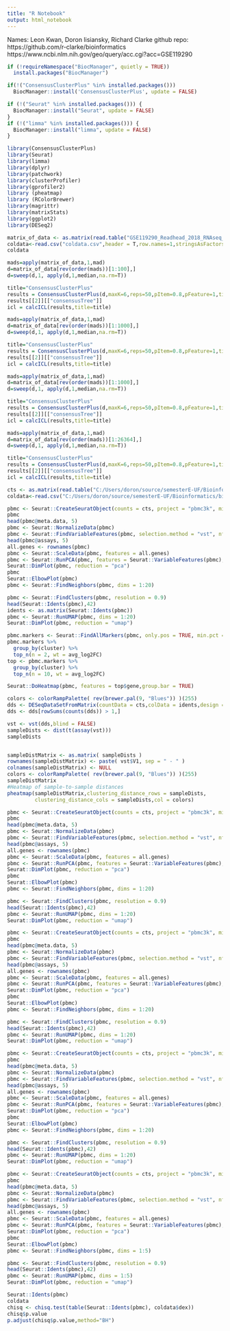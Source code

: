 ```yaml
---
title: "R Notebook"
output: html_notebook
---
```


Names: Leon Kwan, Doron lisiansky, Richard Clarke
github repo: https://github.com/r-clarke/bioinformatics
https://www.ncbi.nlm.nih.gov/geo/query/acc.cgi?acc=GSE119290

```r
if (!requireNamespace("BiocManager", quietly = TRUE))
  install.packages("BiocManager")

if(!("ConsensusClusterPlus" %in% installed.packages()))
  BiocManager::install('ConsensusClusterPlus', update = FALSE)

if (!("Seurat" %in% installed.packages())) {
  BiocManager::install("Seurat", update = FALSE)
}
if (!("limma" %in% installed.packages())) {
  BiocManager::install("limma", update = FALSE)
}


```

```r

library(ConsensusClusterPlus)
library(Seurat)
library(limma)
library(dplyr)
library(patchwork)
library(clusterProfiler)
library(gprofiler2)
library (pheatmap)
library (RColorBrewer)
library(magrittr)
library(matrixStats)
library(ggplot2)
library(DESeq2)
```

```r
matrix_of_data <- as.matrix(read.table("GSE119290_Readhead_2018_RNAseq_gene_counts.txt"))
coldata<-read.csv("coldata.csv",header = T,row.names=1,stringsAsFactors=T)
coldata
```

```r
mads=apply(matrix_of_data,1,mad)
d=matrix_of_data[rev(order(mads))[1:100],]
d=sweep(d,1, apply(d,1,median,na.rm=T))

title="ConsensusClusterPlus"
results = ConsensusClusterPlus(d,maxK=6,reps=50,pItem=0.8,pFeature=1,title=title,clusterAlg="hc",distance="pearson")
results[[2]][["consensusTree"]]
icl = calcICL(results,title=title)

```
```r
mads=apply(matrix_of_data,1,mad)
d=matrix_of_data[rev(order(mads))[1:1000],]
d=sweep(d,1, apply(d,1,median,na.rm=T))

title="ConsensusClusterPlus"
results = ConsensusClusterPlus(d,maxK=6,reps=50,pItem=0.8,pFeature=1,title=title,clusterAlg="hc",distance="pearson")
results[[2]][["consensusTree"]]
icl = calcICL(results,title=title)
```

```r
mads=apply(matrix_of_data,1,mad)
d=matrix_of_data[rev(order(mads))[1:1000],]
d=sweep(d,1, apply(d,1,median,na.rm=T))

title="ConsensusClusterPlus"
results = ConsensusClusterPlus(d,maxK=6,reps=50,pItem=0.8,pFeature=1,title=title,clusterAlg="hc",distance="pearson")
results[[2]][["consensusTree"]]
icl = calcICL(results,title=title)
```
```r
mads=apply(matrix_of_data,1,mad)
d=matrix_of_data[rev(order(mads))[1:26364],]
d=sweep(d,1, apply(d,1,median,na.rm=T))

title="ConsensusClusterPlus"
results = ConsensusClusterPlus(d,maxK=6,reps=50,pItem=0.8,pFeature=1,title=title,clusterAlg="hc",distance="pearson")
results[[2]][["consensusTree"]]
icl = calcICL(results,title=title)
```
```r
cts <- as.matrix(read.table("C:/Users/doron/source/semesterE-UF/Bioinformatics/bioinformatics/GSE119290_Readhead_2018_RNAseq_gene_counts.txt"))
coldata<-read.csv("C:/Users/doron/source/semesterE-UF/Bioinformatics/bioinformatics/coldata.csv",header = T,row.names=1,stringsAsFactors=T)

```

```r
pbmc <- Seurat::CreateSeuratObject(counts = cts, project = "pbmc3k", min.cells = 3, min.features = 200)
pbmc
head(pbmc@meta.data, 5)
pbmc <- Seurat::NormalizeData(pbmc)
pbmc <- Seurat::FindVariableFeatures(pbmc, selection.method = "vst", nfeatures = 5000)
head(pbmc@assays, 5)
all.genes <- rownames(pbmc)
pbmc <- Seurat::ScaleData(pbmc, features = all.genes)
pbmc <- Seurat::RunPCA(pbmc, features = Seurat::VariableFeatures(pbmc), npcs =43)
Seurat::DimPlot(pbmc, reduction = "pca")
pbmc
Seurat::ElbowPlot(pbmc)
pbmc <- Seurat::FindNeighbors(pbmc, dims = 1:20)

pbmc <- Seurat::FindClusters(pbmc, resolution = 0.9)
head(Seurat::Idents(pbmc),42)
idents <- as.matrix(Seurat::Idents(pbmc))
pbmc <- Seurat::RunUMAP(pbmc, dims = 1:20)
Seurat::DimPlot(pbmc, reduction = "umap")
```

```r
pbmc.markers <- Seurat::FindAllMarkers(pbmc, only.pos = TRUE, min.pct = 0.25, logfc.threshold = 0.25)
pbmc.markers %>%
  group_by(cluster) %>%
  top_n(n = 2, wt = avg_log2FC)
top <- pbmc.markers %>%
  group_by(cluster) %>%
  top_n(n = 10, wt = avg_log2FC)

Seurat::DoHeatmap(pbmc, features = top$gene,group.bar = TRUE) 

colors <- colorRampPalette( rev(brewer.pal(9, "Blues")) )(255)
dds <- DESeqDataSetFromMatrix(countData = cts,colData = idents,design = ~ V1)
dds <- dds[rowSums(counts(dds)) > 1,]

vst <- vst(dds,blind = FALSE)
sampleDists <- dist(t(assay(vst)))
sampleDists


sampleDistMatrix <- as.matrix( sampleDists )
rownames(sampleDistMatrix) <- paste( vst$V1, sep = " - " )
colnames(sampleDistMatrix) <- NULL
colors <- colorRampPalette( rev(brewer.pal(9, "Blues")) )(255)
sampleDistMatrix
#Heatmap of sample-to-sample distances
pheatmap(sampleDistMatrix,clustering_distance_rows = sampleDists,
         clustering_distance_cols = sampleDists,col = colors)

```

```r
pbmc <- Seurat::CreateSeuratObject(counts = cts, project = "pbmc3k", min.cells = 3, min.features = 200)
pbmc
head(pbmc@meta.data, 5)
pbmc <- Seurat::NormalizeData(pbmc)
pbmc <- Seurat::FindVariableFeatures(pbmc, selection.method = "vst", nfeatures = 10000)
head(pbmc@assays, 5)
all.genes <- rownames(pbmc)
pbmc <- Seurat::ScaleData(pbmc, features = all.genes)
pbmc <- Seurat::RunPCA(pbmc, features = Seurat::VariableFeatures(pbmc), npcs =43)
Seurat::DimPlot(pbmc, reduction = "pca")
pbmc
Seurat::ElbowPlot(pbmc)
pbmc <- Seurat::FindNeighbors(pbmc, dims = 1:20)

pbmc <- Seurat::FindClusters(pbmc, resolution = 0.9)
head(Seurat::Idents(pbmc),42)
pbmc <- Seurat::RunUMAP(pbmc, dims = 1:20)
Seurat::DimPlot(pbmc, reduction = "umap")
```


```r
pbmc <- Seurat::CreateSeuratObject(counts = cts, project = "pbmc3k", min.cells = 3, min.features = 200)
pbmc
head(pbmc@meta.data, 5)
pbmc <- Seurat::NormalizeData(pbmc)
pbmc <- Seurat::FindVariableFeatures(pbmc, selection.method = "vst", nfeatures = 1000)
head(pbmc@assays, 5)
all.genes <- rownames(pbmc)
pbmc <- Seurat::ScaleData(pbmc, features = all.genes)
pbmc <- Seurat::RunPCA(pbmc, features = Seurat::VariableFeatures(pbmc), npcs =43)
Seurat::DimPlot(pbmc, reduction = "pca")
pbmc
Seurat::ElbowPlot(pbmc)
pbmc <- Seurat::FindNeighbors(pbmc, dims = 1:20)

pbmc <- Seurat::FindClusters(pbmc, resolution = 0.9)
head(Seurat::Idents(pbmc),42)
pbmc <- Seurat::RunUMAP(pbmc, dims = 1:20)
Seurat::DimPlot(pbmc, reduction = "umap")
```

```r
pbmc <- Seurat::CreateSeuratObject(counts = cts, project = "pbmc3k", min.cells = 3, min.features = 200)
pbmc
head(pbmc@meta.data, 5)
pbmc <- Seurat::NormalizeData(pbmc)
pbmc <- Seurat::FindVariableFeatures(pbmc, selection.method = "vst", nfeatures = 100)
head(pbmc@assays, 5)
all.genes <- rownames(pbmc)
pbmc <- Seurat::ScaleData(pbmc, features = all.genes)
pbmc <- Seurat::RunPCA(pbmc, features = Seurat::VariableFeatures(pbmc), npcs =43)
Seurat::DimPlot(pbmc, reduction = "pca")
pbmc
Seurat::ElbowPlot(pbmc)
pbmc <- Seurat::FindNeighbors(pbmc, dims = 1:20)

pbmc <- Seurat::FindClusters(pbmc, resolution = 0.9)
head(Seurat::Idents(pbmc),42)
pbmc <- Seurat::RunUMAP(pbmc, dims = 1:20)
Seurat::DimPlot(pbmc, reduction = "umap")
```


```r
pbmc <- Seurat::CreateSeuratObject(counts = cts, project = "pbmc3k", min.cells = 3, min.features = 200)
pbmc
head(pbmc@meta.data, 5)
pbmc <- Seurat::NormalizeData(pbmc)
pbmc <- Seurat::FindVariableFeatures(pbmc, selection.method = "vst", nfeatures = 10)
head(pbmc@assays, 5)
all.genes <- rownames(pbmc)
pbmc <- Seurat::ScaleData(pbmc, features = all.genes)
pbmc <- Seurat::RunPCA(pbmc, features = Seurat::VariableFeatures(pbmc), npcs =43)
Seurat::DimPlot(pbmc, reduction = "pca")
pbmc
Seurat::ElbowPlot(pbmc)
pbmc <- Seurat::FindNeighbors(pbmc, dims = 1:5)

pbmc <- Seurat::FindClusters(pbmc, resolution = 0.9)
head(Seurat::Idents(pbmc),42)
pbmc <- Seurat::RunUMAP(pbmc, dims = 1:5)
Seurat::DimPlot(pbmc, reduction = "umap")
```


```r
Seurat::Idents(pbmc)
coldata
chisq <- chisq.test(table(Seurat::Idents(pbmc), coldata$dex))
chisq$p.value
p.adjust(chisq$p.value,method="BH")
```